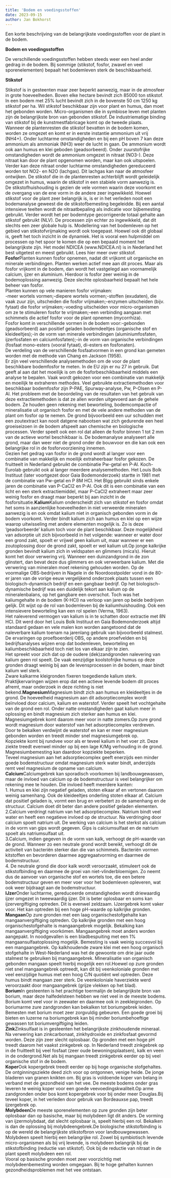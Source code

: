 ```yaml
---
title: 'Bodem en voedingsstoffen'
date: 2023-09-15
author: Jan Bokhorst
---
```



Een korte beschrijving van de belangrijkste voedingsstoffen voor de plant in de bodem.


**Bodem en voedingsstoffen**   

De verschillende voedingsstoffen hebben steeds weer een heel ander gedrag in de bodem. Bij sommige (stikstof, fosfor, zwavel en veel sporenelementen) bepaalt het bodemleven sterk de beschikbaarheid.   



**Stikstof**

Stikstof is in gesteenten maar zeer beperkt aanwezig, maar in de atmosfeer in grote hoeveelheden. Boven elke hectare bevindt zich 85000 ton stikstof. In een bodem met 25% lucht bevindt zich in de bovenste 50 cm 1250 kg stikstof per ha. Wil stikstof beschikbaar zijn voor plant en humus, dan moet het gebonden worden. Micro-organismen die in symbiose leven met planten zijn de belangrijkste bron van gebonden stikstof. De industriematige binding van stikstof bij de kunstmestfabricage komt op de tweede plaats.  
Wanneer de plantenresten die stikstof bevatten in de bodem komen, worden ze omgezet en komt er in eerste instantie ammonium uit vrij (NH4+). Onder luchtarme omstandigheden en bij een pH boven 7 kan deze ammonium als ammoniak (NH3) weer de lucht in gaan. De ammonium wordt ook aan humus en klei geboden (geadsorbeerd). Onder zuurstofrijke omstandigheden wordt de ammonium omgezet in nitraat (NO3-). Deze nitraat kan door de plant opgenomen worden, maar kan ook uitspoelen. Verder kan deze nitraat onder luchtarme omstandigheden gereduceerd worden tot NO2- en N2O (lachgas). Dit lachgas kan naar de atmosfeer ontwijken. De stikstof die in de plantenresten achterblijft wordt geleidelijk omgezet in humus, waarin de stikstof in een stabiele vorm aanwezig is.  
De stikstofhuishouding is gezien de vele vormen waarin deze voorkomt en de overgang van de ene vorm in de andere zeer ingewikkeld. Hoewel stikstof voor de plant zeer belangrijk is, is er in het verleden nooit een bodemanalyse geweest die de stikstofbemesting begeleidde. Bij een aantal intensieve teelten wordt de nitraatbepaling als indicatie voor bijbemesting gebruikt. Verder wordt het per bodemtype gecorrigeerde totaal gehalte aan stikstof gebruikt (NLV). De processen zijn echter zo ingewikkeld, dat dit slechts een zeer globale hulp is. Modellering van het bodemleven op het gebied van stikstofvrijmaking wordt ook toegepast. Hoewel ook dit globaal is, geeft het toch inzicht in de dynamiek. Het is vooral een hulpmiddel om processen op het spoor te komen die op een bepaald moment het belangrijkste zijn. Het model NDICEA (www.NDICEA.nl) is in Nederland het best uitgetest en meest gebruikt. Lees hier meer over stikstof.  
**Fosfor**Planten kunnen fosfor opnemen, nadat dit vrijkomt uit organische en minerale verbindingen. Planten werken actief mee aan dit proces. Maar als fosfor vrijkomt in de bodem, dan wordt het vastgelegd aan voornamelijk calcium, ijzer en aluminium. Hierdoor is fosfor zeer weinig in de bodemoplossing aanwezig. Deze slechte oplosbaarheid bepaalt het hele beheer van fosfor.  
Planten kunnen op vele manieren fosfor vrijmaken:  
-meer wortels vormen;-diepere wortels vormen;-stoffen (exudaten), die vaak zuur zijn, uitscheiden die fosfor vrijmaken;-enzymen uitscheiden (bijv. fytaat) die fosfor vrijmaken;-voeding uitscheiden voor micro-organismen om ze te stimuleren fosfor te vrijmaken;-een verbinding aangaan met schimmels die actief fosfor voor de plant opnemen (mycorrhiza).  
Fosfor komt in verschillende vormen in de bodem voor:-gebonden (geadsorbeerd) aan positief geladen bodemdeeltjes (organische stof en kleideeltjes);-in de vorm van minerale verbindingen (aluminiumfosfaten, ijzerfosfaten en calciumfosfaten);-in de vorm van organische verbindingen (fosfaat mono-esters (vooral fytaat), di-esters en fosfonaten).  
De verdeling van de verschillende fosfaatvormen in een grond kan gemeten worden met de methode van Chang en Jackson (1958).  
Er zijn veel verschillende analysemethoden om de voor de plant beschikbare bodemfosfor te meten. In de EU zijn er nu 27 in gebruik. Dat geeft al aan dat het moeilijk is om de fosforbeschikbaarheid middels een analyse te bepalen. Vaak wordt gekozen voor een combinatie van makkelijk en moeilijk te extraheren methodes. Veel gebruikte extractiemethoden voor beschikbaar bodemfosfor zijn P-PAE, Spurway-analyse, Pw, P-Olsen en P-Al. Het probleem met de beoordeling van de resultaten van het gebruik van deze extractiemethoden is dat ze allen worden uitgevoerd aan de gehele bodem. Ze houden geen rekening met beworteling, bodemcompactie of mineralisatie uit organisch fosfor en met de vele andere methoden van de plant om fosfor op te nemen. De grond bijvoorbeeld een uur schudden met een zoutextract kan nooit datgene nabootsen wat zich gedurende een heel groeiseizoen in de bodem afspeelt aan chemische en biologische processen. Verder speelt ook een rol dat alleen de fosfor binnen 1 tot 2 mm van de actieve wortel beschikbaar is. De bodemanalyse analyseert alle grond, maar dan weer niet de grond onder de bouwvoor en die kan ook een belangrijke rol in de fosforvoorziening innemen.  
Gezien het gedrag van fosfor in de grond wordt al langer voor een combinatie van makkelijk en moeilijk extraheerbaar fosfor gekozen. De fruitteelt in Nederland gebruikt de combinatie Pw-getal en P-Al. Koch-Eurolab gebruikt ook al langer meerdere analysemethoden. Het Louis Bolk Instituut (later voortgezet door Gaia Bodemonderzoek) startte in 1981 met de combinatie van Pw-getal en P 8M HCl. Het Blgg gebruikt sinds enkele jaren de combinatie van P-CaCl2 en P-Al. Ook dit is een combinatie van een licht en een sterk extractiemiddel, maar P-CaCl2 extraheert maar zeer weinig fosfor en draagt maar beperkt bij aan inzicht in de fosforsituatie.**Kalium**Kalium onderscheidt zich van stikstof en fosfor omdat het soms in aanzienlijke hoeveelheden in niet verweerde mineralen aanwezig is en ook omdat kalium niet in organisch gebonden vorm in de bodem voorkomt. Verder bindt kalium zich aan humus en klei op een wijze waarop uitwisseling met andere elementen mogelijk is. Zo is deze ‘geadsorbeerde’ kalium toch voor de plant beschikbaar. Deze mogelijkheid van adsorptie uit zich bijvoorbeeld in het volgende: wanneer er water door een grond zakt, spoelt er vrijwel geen kalium uit, maar wanneer er een zoutoplossing door de grond zakt, spoelt er wel kalium uit.Op jonge kalkrijke gronden bevindt kalium zich in veldspaten en glimmers (mica’s). Hieruit komt het door verwering vrij. Wanneer een duinzandgrond in de zon glinstert, dan bevat deze dus glimmers en ook verweerbare kalium. Met die verwering van mineralen moet rekening gehouden worden. Op de voormalige OBS-bedrijven in Nagele in de Noordoostpolder vond in de 80-er jaren van de vorige eeuw vergelijkend onderzoek plaats tussen een biologisch-dynamisch bedrijf en een gangbaar bedrijf. Op het biologisch-dynamische bedrijf was een duidelijk tekort aan kalium op de mineralenbalans, op het gangbare een overschot. Toch was het kaliumgehalte in de bodem (K-HCl) na verloop van jaren op beide bedrijven gelijk. Dit wijst op de rol van bodemleven bij de kaliumhuishouding. Ook een intensievere beworteling kan een rol spelen (Verma, 1963).  
Het naleverend vermogen van kalium is in te schatten door extractie met 8N HCl. Dit werd door het Louis Bolk Instituut en Gaia Bodemonderzoek altijd standaard gedaan en vele malen kon worden aangetoond dat de naleverbare kalium toenam na jarenlang gebruik van bijvoorbeeld stalmest. De ervaringen op proefboerderij OBS, op andere proefvelden en bij bedrijfsanalyses wijzen erop dat bodemleven, beworteling en kaliumbeschikbaarheid toch niet los van elkaar zijn te zien.  
Het spreekt voor zich dat op de oudere (dek)zandgronden nalevering van kalium geen rol speelt. De vaak eenzijdige koolstofrijke humus op deze gronden draagt weinig bij aan de levensprocessen in de bodem, maar bindt kalium wel sterk.  
Zware kalkarme kleigronden fixeren toegediende kalium sterk. Praktijkervaringen wijzen erop dat een actieve levende bodem dit proces afremt, maar onderzoek in deze richting is niet bekend.**Magnesium**Magnesium bindt zich aan humus en kleideeltjes in de grond. De hoeveelheid magnesium aan dit adsorptiecomplex wordt beïnvloed door calcium, kalium en waterstof. Verder speelt het vochtgehalte van de grond een rol. Onder natte omstandigheden gaat kalium meer in oplossing en bindt magnesium zich sterker aan humus en klei. Magnesiumgebrek komt daarom meer voor in natte zomers.Op zure grond wordt magnesium door waterstof van het adsorptiecomplex verdreven. Door te bekalken verdwijnt de waterstof en kan er meer magnesium gebonden worden en treedt minder snel magnesiumgebrek op.  
Kopziekte komt bij rundvee voor als er teveel kalium in het voer zit. Deze ziekte treedt evenwel minder op bij een lage K/Mg verhouding in de grond. Magnesiumbemesting kan daardoor kopziekte beperken.  
Teveel magnesium aan het adsorptiecomplex geeft enerzijds een minder goede bodemstructuur omdat magnesium sterk water bindt, anderzijds remt veel magnesium de opname van calcium.  
**Calcium**Calciumgebrek kan sporadisch voorkomen bij landbouwgewassen, maar de invloed van calcium op de bodemstructuur is veel belangrijker om rekening mee te houden. Die invloed heeft meerdere kanten:  
1. Humus en klei zijn negatief geladen, stoten elkaar af en vertonen daarom weinig samenhang. Ook de kleideeltjes onderling stoten elkaar af. Calcium dat positief geladen is, vormt een brug en verbetert zo de samenhang en de structuur. Calcium doet dit beter dan andere positief geladen elementen.  
2.Calcium verdringt natrium van het adsorptiecomplex. Natrium bindt veel water en heeft een negatieve invloed op de structuur. Na verdringing door calcium spoelt natrium uit. De werking van calcium is het sterkst als calcium in de vorm van gips wordt gegeven. Gips is calciumsulfaat en de natrium spoelt als natriumsulfaat uit.  
3.Calcium, indien gegeven in de vorm van kalk, verhoogt de pH-waarde van de grond. Wanneer zo een neutrale grond wordt bereikt, verhoogt dit de activiteit van bacteriën sterker dan die van schimmels. Bacteriën vormen kitstoffen en bevorderen daarmee aggregaatvorming en daarmee de bodemstructuur.  
4. De neutrale grond die door kalk wordt veroorzaakt, stimuleert ook de stikstofbinding en daarmee de groei van niet-vlinderbloemigen. Zo neemt dus de aanvoer van organische stof en wortels toe, die een betere bodemstructuur geven en meer voer voor het bodemleven opleveren, wat ook weer bijdraagt aan de bodemstructuur.  
**IJzer**Onder luchtarme, gereduceerde omstandigheden wordt driewaardig ijzer omgezet in tweewaardig ijzer. Dit is beter oplosbaar en soms kan ijzervergiftiging optreden. Dit is evenwel zeldzaam. IJzergebrek komt vaker voor. Het kan optreden bij een hoge pH-waarde op kalkrijke gronden.  
**Mangaan**Op zure gronden met een laag organischestofgehalte kan mangaanvergiftiging optreden. Op kalkrijke gronden met een hoog organischestofgehalte is mangaangebrek mogelijk. Bekalking kan mangaanvergiftiging voorkómen. Mangaangebrek moet anders worden aangepakt. In noodgevallen is een bladbespuiting met een 1% mangaansulfaatoplossing mogelijk. Bemesting is vaak weinig succesvol bij een mangaangebrek. Op kalkhoudende zware klei met een hoog organisch stofgehalte in West-Nederland was het de gewoonte om drie jaar oude stalmest te gebruiken bij mangaangebrek. Mineralisatie van organisch gebonden mangaan speelt hierbij mogelijk een rol.Hoewel op zure gronden niet snel mangaangebrek optreedt, kan dit bij veenkoloniale gronden met veel eenzijdige humus met een hoog C/N quotiënt wel optreden. Deze humus bindt mangaan zeer sterk. De veenkoloniale haverziekte werd veroorzaakt door mangaangebrek (grijze vlekken op het blad).  
**Borium**In gesteenten is het prachtige toermalijn de belangrijkste bron van borium, maar deze halfedelsteen hebben we niet veel in de meeste bodems. Borium komt veel voor in zeewater en daarmee ook in zeekleigronden. Op boriumarme zure zandgronden kan bekalken tot boriumgebrek leiden. Bemesten met borium moet zeer zorgvuldig gebeuren. Een goede groei bij bieten en luzerne na boriumgebrek kan bij minder boriumbehoeftige gewassen tot boriumvergiftiging leiden.  
**Zink**Zinksulfaat is in gesteenten het belangrijkste zinkhoudende mineraal. Na verwering kan zinkcarbonaat, zinkhydroxide en zinkfosfaat gevormd worden. Deze zijn zeer slecht oplosbaar. Op gronden met een hoge pH treedt daarom het vaakst zinkgebrek op. In Nederland treedt zinkgebrek op in de fruitteelt bij veel fosfaat (zeer oude bewoningsplaatsen), kalk en veen in de ondergrond.Net als bij mangaan treedt zinkgebrek eerder op bij veel organische stof in de bodem.  
**Koper**Ook kopergebrek treedt eerder op bij hoge organische stofgehaltes. De ontginningsziekte deed zich voor op ontgonnen, venige heide. De jonge bladeren van granen knikten om. Bij gras is voldoende koper van belang in verband met de gezondheid van het vee. De meeste bodems onder gras leveren te weinig koper voor een goede veevoedingskwaliteit.Op arme zandgronden onder bos komt kopergebrek voor bij onder meer Douglas.Bij teveel koper, in het verleden door gebruik van Bordeauxse pap, treedt ijzergebrek op.  
**Molybdeen**De meeste sporenelementen op zure gronden zijn beter oplosbaar dan op basische, maar bij molybdeen ligt dit anders. De vorming van ijzermolybdaat, dat slecht oplosbaar is, speelt hierbij een rol. Bekalken is dan de oplossing bij molybdeengebrek.De biologische stikstofbinding is op de wereld de belangrijkste stikstofbron voor landbouwgewassen. Molybdeen speelt hierbij een belangrijke rol. Zowel bij symbiotisch levende micro-organismen als bij vrij levende, is molybdeen belangrijk bij de stikstofbinding (reductie van stikstof). Ook bij de reductie van nitraat in de plant speelt molybdeen een rol.  
Vooral op basische gronden moet zeer voorzichtig met molybdeenbemesting worden omgegaan. Bij te hoge gehalten kunnen gezondheidsproblemen met het vee ontstaan.


